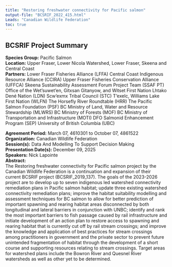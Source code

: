 ```yaml
---
title: "Restoring freshwater connectivity for Pacific salmon"
output-file: "BCSRIF_2022_415.html"
Leads: "Canadian Wildlife Federation"
toc: true
---
```


## BCSRIF Project Summary

**Species Group:** Pacific Salmon  
**Location:** Upper Fraser, Lower Nicola Watershed, Lower Fraser, Skeena and Central Coast  
**Partners:** Lower Fraser Fisheries Alliance (LFFA) 
Central Coast Indigenous Resource Alliance (CCIRA) 
Upper Fraser Fisheries Conservation Alliance (UFFCA) 
Skeena Sustainability Assessment Forum Project Team (SSAF PT) 
Office of the Wet’suwet’en, Gitxsan Gitanyow, and Witset First Nation
Lhtako Dené Nation (LDN) 
Scw’exmx Tribal Council (STC) 
T’exelc, Williams Lake First Nation (WLFN) 
The Horsefly River Roundtable (HRR) 
The Pacific Salmon Foundation (PSF) 
BC Ministry of Land, Water and Resource Stewardship (MLWRS) 
BC Ministry of Forests (MOF)
BC Ministry of Transportation and Infrastructure (MOTI) 
DFO Salmonid Enhancement Program (SEP) 
University of British Columbia (UBC) 
  
**Agreement Period:** March 07, 4610301 to October 07, 4861522  
**Organization:** Canadian Wildlife Federation  
**Session(s):** Data And Modelling To Support Decision Making  
**Presentation Date(s):** December 09, 2025  
**Speakers:** Nick Lapointe  
**Abstract:**  
The Restoring freshwater connectivity for Pacific salmon project by the Canadian Wildlife Federation is a continuation and expansion of their current BCSRIF project (BCSRIF_2019_137). The goals of the 2023-2026 project are to develop up to seven indigenous led watershed connectivity remediation plans in Pacific salmon habitat; update three existing watershed connectivity remediation plans; improve the habitat suitability modelling and assessment techniques for BC salmon to allow for better prediction of important spawning and rearing habitat areas disconnected by both longitudinal and lateral barriers in conjunction with UNBC; identify and rank the most important barriers to fish passage caused by rail infrastructure and initiate development of an action plan to restore access to spawning and rearing habitat that is currently cut off by rail stream crossings; and improve the knowledge and application of best practices for stream crossings among practitioners in government and the private sector to prevent future unintended fragmentation of habitat through the development of a short course and supporting resources relating to stream crossings. Target areas for watershed plans include the Bowron River and Quesnel River watersheds as well as other yet to be determined.   

